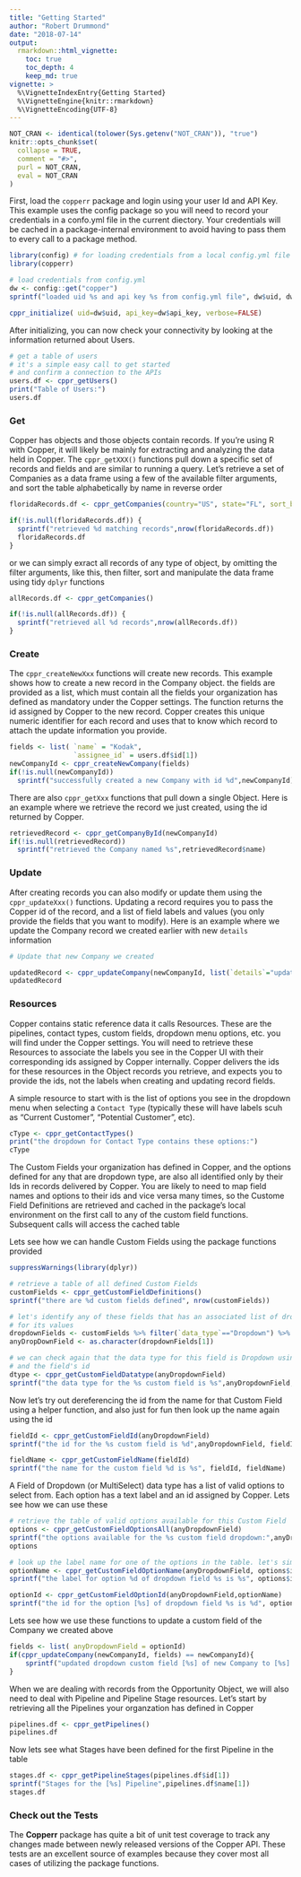 ```yaml
---
title: "Getting Started"
author: "Robert Drummond"
date: "2018-07-14"
output:
  rmarkdown::html_vignette:
    toc: true
    toc_depth: 4
    keep_md: true
vignette: >
  %\VignetteIndexEntry{Getting Started}
  %\VignetteEngine{knitr::rmarkdown}
  %\VignetteEncoding{UTF-8}
---
```


```r
NOT_CRAN <- identical(tolower(Sys.getenv("NOT_CRAN")), "true")
knitr::opts_chunk$set(
  collapse = TRUE,
  comment = "#>",
  purl = NOT_CRAN,
  eval = NOT_CRAN
)
```

First, load the `copperr` package and login using your user Id and API Key. This example uses the config package so you will need to record your credentials in a confo.yml file in the current diectory. Your credentials will be cached in a package-internal environment to avoid having to pass them to every call to a package method.

```r
library(config) # for loading credentials from a local config.yml file  
library(copperr)

# load credentials from config.yml 
dw <- config::get("copper") 
sprintf("loaded uid %s and api key %s from config.yml file", dw$uid, dw$api_key)

cppr_initialize( uid=dw$uid, api_key=dw$api_key, verbose=FALSE)
```

After initializing, you can now check your connectivity by looking at the information returned about Users. 

```r
# get a table of users
# it's a simple easy call to get started 
# and confirm a connection to the APIs
users.df <- cppr_getUsers()
print("Table of Users:")
users.df
```

### Get 
Copper has objects and those objects contain records. If you're using R with Copper, it will likely be mainly for extracting and analyzing the data held in Copper.
The `cppr_getXXX()` functions pull down a specific set of records and fields and are similar to running a query. Let's retrieve a set of Companies as a data frame using a few of the available filter arguments, and sort the table alphabetically by name in reverse order

```r
floridaRecords.df <- cppr_getCompanies(country="US", state="FL", sort_by="name", sort_direction="desc")

if(!is.null(floridaRecords.df)) {
  sprintf("retrieved %d matching records",nrow(floridaRecords.df))
  floridaRecords.df
}
```

or we can simply exract all records of any type of object, by omitting the filter arguments, like this, then filter, sort and manipulate the data frame using tidy `dplyr` functions

```r
allRecords.df <- cppr_getCompanies()

if(!is.null(allRecords.df)) {
  sprintf("retrieved all %d records",nrow(allRecords.df))
}
```

### Create 
The `cppr_createNewXxx` functions will create new records. This example shows how to create a new record in the Company object. the fields are provided as a list, which must contain all the fields your organization has defined as mandatory under the Copper settings. The function returns the id assigned by Copper to the new record. Copper creates this unique numeric identifier for each record and uses that to know which record to attach the update information you provide. 

```r
fields <- list( `name` = "Kodak",
                `assignee_id` = users.df$id[1])
newCompanyId <- cppr_createNewCompany(fields)
if(!is.null(newCompanyId))
  sprintf("successfully created a new Company with id %d",newCompanyId)
```

There are also `cppr_getXxx` functions that pull down a single Object. Here is an example where we
retrieve the record we just created, using the id returned by Copper. 

```r
retrievedRecord <- cppr_getCompanyById(newCompanyId)
if(!is.null(retrievedRecord))
  sprintf("retrieved the Company named %s",retrievedRecord$name)
```

### Update 

After creating records you can also modify or update them using the `cppr_updateXxx()` functions. 
Updating a record requires you to pass the Copper id of the record, and a list of field labels and values (you only provide the fields that you want to modify). Here is an example where we update the Company record we created earlier with new `details` information 

```r
# Update that new Company we created

updatedRecord <- cppr_updateCompany(newCompanyId, list(`details`="updated today"))
updatedRecord
```

### Resources
Copper contains static reference data it calls Resources. These are the pipelines, contact types, custom fields, dropdown menu options, etc. you will find under the Copper settings. You will need to retrieve these Resources to associate the labels you see in the Copper UI with their corresponding ids assigned by Copper internally. Copper delivers the ids for these resources in the Object records you retrieve, and expects you to provide the ids, not the labels when creating and updating record fields.

A simple resource to start with is the list of options you see in the dropdown menu when selecting a `Contact Type` (typically these will have labels scuh as "Current Customer", "Potential Customer", etc).

```r
cType <- cppr_getContactTypes()
print("the dropdown for Contact Type contains these options:")
cType
```

The Custom Fields your organization has defined in Copper, and the options defined for any that are dropdown type, are also all identified only by their Ids in records delivered by Copper. 
You are likely to need to map field names and options to their ids and vice versa many times, so the Custome Field Definitions are retrieved and cached in the package's local environment on the first call to any of the custom field functions. Subsequent calls will access the cached table 

Lets see how we can handle Custom Fields using the package functions provided

```r
suppressWarnings(library(dplyr))

# retrieve a table of all defined Custom Fields
customFields <- cppr_getCustomFieldDefinitions()
sprintf("there are %d custom fields defined", nrow(customFields))

# let's identify any of these fields that has an associated list of dropdown menu options 
# for its values
dropdownFields <- customFields %>% filter(`data_type`=="Dropdown") %>% select(name)
anyDropDownField <- as.character(dropdownFields[1])

# we can check again that the data type for this field is Dropdown using this helper function 
# and the field's id
dtype <- cppr_getCustomFieldDatatype(anyDropdownField)
sprintf("the data type for the %s custom field is %s",anyDropdownField,dtype)
```

Now let's try out dereferencing the id from the name for that Custom Field using a helper function, and also just for fun then look up the name again using the id

```r
fieldId <- cppr_getCustomFieldId(anyDropdownField)
sprintf("the id for the %s custom field is %d",anyDropdownField, fieldId)

fieldName <- cppr_getCustomFieldName(fieldId)
sprintf("the name for the custom field %d is %s", fieldId, fieldName)
```

A Field of Dropdown (or MultiSelect) data type has a list of valid options to select from. Each option has a text label and an id assigned by Copper. Lets see how we can use these

```r
# retrieve the table of valid options available for this Custom Field
options <- cppr_getCustomFieldOptionsAll(anyDropdownField)
sprintf("the options available for the %s custom field dropdown:",anyDropdownField)
options

# look up the label name for one of the options in the table. let's simply take the first
optionName <- cppr_getCustomFieldOptionName(anyDropdownField, options$id[1])
sprintf("the label for option %d of dropdown field %s is %s", options$id[1], anyDropdownField, optionName)

optionId <- cppr_getCustomFieldOptionId(anyDropdownField,optionName)
sprintf("the id for the option [%s] of dropdown field %s is %d", optionName, anyDropdownField, optionId)
```

Lets see how we use these functions to update a custom field of the Company we created above

```r
fields <- list( anyDropdownField = optionId)
if(cppr_updateCompany(newCompanyId, fields) == newCompanyId){
	sprintf("updated dropdown custom field [%s] of new Company to [%s] successfully", anyDropdownField, optionName)
}
```

When we are dealing with records from the Opportunity Object, we will also need to deal with Pipeline and Pipeline Stage resources.
Let's start by retrieving all the Pipelines your organzation has defined in Copper

```r
pipelines.df <- cppr_getPipelines()
pipelines.df
```

Now lets see what Stages have been defined for the first Pipeline in the table

```r
stages.df <- cppr_getPipelineStages(pipelines.df$id[1])
sprintf("Stages for the [%s] Pipeline",pipelines.df$name[1])
stages.df
```


### Check out the Tests

The **Copperr** package has quite a bit of unit test coverage to track any 
changes made between newly released versions of the Copper API. 
These tests are an excellent source of examples because they cover most all cases of 
utilizing the package functions. 
